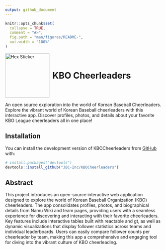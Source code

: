 ```yaml
---
output: github_document
---
```


```r
knitr::opts_chunk$set(
  collapse = TRUE,
  comment = "#>",
  fig.path = "man/figures/README-",
  out.width = "100%"
)
```

<div style="display: flex; align-items: center;">
  <img src="www/image.png" alt="Hex Sticker" style="margin-right: 10px;" width="142"/>
  <h1 style="margin: 0; padding: 0;">KBO Cheerleaders</h1>
</div>

An open source exploration into the world of Korean Baseball Cheerleaders. Explore the vibrant world of Korean Baseball cheerleaders with this interactive app. Discover profiles, photos, and details about your favorite KBO League cheerleaders all in one place!

## Installation

You can install the development version of KBOCheerleaders from [GitHub](https://github.com/) with:

``` r
# install.packages("devtools")
devtools::install_github("JBC-Inc/KBOCheerleaders")
```

## Abstract
This project introduces an open-source interactive web application designed to explore the world of Korean Baseball Organization (KBO) cheerleaders. The app consolidates profiles, photos, and biographical details from Namu Wiki and team pages, providing users with a seamless experience for discovering and interacting with their favorite cheerleaders. Key features include interactive tables built with reactable and gt, as well as dynamic visualizations that display follower statistics across teams and individual leaderboards. Users can easily compare follower counts per cheerleader by team, making this app a comprehensive and engaging tool for diving into the vibrant culture of KBO cheerleading.

